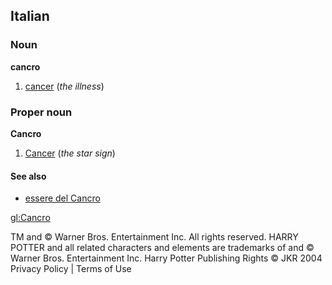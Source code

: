 ==Italian==
===Noun===
'''cancro'''

#[[cancer]] (''the illness'')

===Proper noun===
'''Cancro'''

#[[Cancer]] (''the star sign'')

====See also====
*[[essere del Cancro]]

[[gl:Cancro]]

TM and © Warner Bros. Entertainment Inc. All rights reserved.
HARRY POTTER and all related characters and elements are trademarks of and © Warner Bros. Entertainment Inc. 
Harry Potter Publishing Rights © JKR 2004
Privacy Policy | Terms of Use